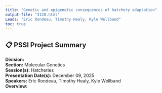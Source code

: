 ```yaml
---
title: "Genetic and epigenetic consequences of hatchery adaptation"
output-file: "3120.html"
Leads: "Eric Rondeau, Timothy Healy, Kyle Wellband"
toc: true
---
```


## 📋 PSSI Project Summary

**Division:**   
**Section:** Molecular Genetics  
**Session(s):** Hatcheries  
**Presentation Date(s):** December 09, 2025  
**Speakers:** Eric Rondeau, Timothy Healy, Kyle Wellband  
**Overview:**  
   

